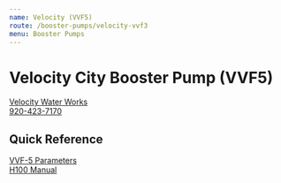 ```yaml
---
name: Velocity (VVF5)
route: /booster-pumps/velocity-vvf3
menu: Booster Pumps
---
```


# Velocity City Booster Pump (VVF5)

[Velocity Water Works](https://www.velocitywaterworks.com/#/vfdboost/)  
[920-423-7170](tel:920-423-7170)

## Quick Reference

[VVF-5 Parameters](../public/booster-pumps/manual/VVF5-Parameters.pdf)  
[H100 Manual](../public/booster-pumps/manual/VVF5_VVF3-Fault-Codes.pdf)
